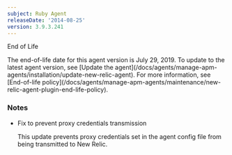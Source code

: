 ```yaml
---
subject: Ruby Agent
releaseDate: '2014-08-25'
version: 3.9.3.241
---
```


End of Life

<Callout variant="important">
  The end-of-life date for this agent version is July 29, 2019. To update to the latest agent version, see [Update the agent](/docs/agents/manage-apm-agents/installation/update-new-relic-agent). For more information, see [End-of-life policy](/docs/agents/manage-apm-agents/maintenance/new-relic-agent-plugin-end-life-policy).
</Callout>

### Notes

* Fix to prevent proxy credentials transmission

  This update prevents proxy credentials set in the agent config file from being transmitted to New Relic.
